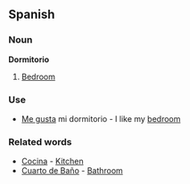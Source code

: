 ==Spanish==

===Noun===

'''Dormitorio'''

#[[Bedroom]]

===Use===

*[[Gustar|Me gusta]] mi dormitorio - I like my [[bedroom]]

===Related words===

*[[Cocina]] - [[Kitchen]]
*[[Cuarto de Baño]] - [[Bathroom]]